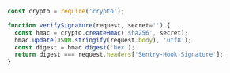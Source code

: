 ```javascript
const crypto = require('crypto');

function verifySignature(request, secret='') {
  const hmac = crypto.createHmac('sha256', secret);
  hmac.update(JSON.stringify(request.body), 'utf8');
  const digest = hmac.digest('hex');
  return digest === request.headers['Sentry-Hook-Signature'];
}
```
